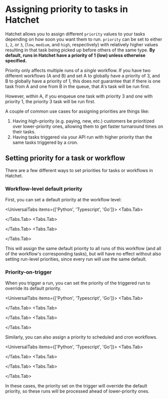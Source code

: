 
# Assigning priority to tasks in Hatchet

Hatchet allows you to assign different `priority` values to your tasks depending on how soon you want them to run. `priority` can be set to either `1`, `2`, or `3`, (`low`, `medium`, and `high`, respectively) with relatively higher values resulting in that task being picked up before others of the same type. **By default, runs in Hatchet have a priority of 1 (low) unless otherwise specified.**

<Callout type="warning" emoji="🪓">

Priority only affects multiple runs of a _single_ workflow. If you have two different workflows (A and B) and set A to globally have a priority of 3, and B to globally have a priority of 1, this does _not_ guarantee that if there is one task from A and one from B in the queue, that A's task will be run first.

However, _within_ A, if you enqueue one task with priority 3 and one with priority 1, the priority 3 task will be run first.

</Callout>

A couple of common use cases for assigning priorities are things like:

1. Having high-priority (e.g. paying, new, etc.) customers be prioritized over lower-priority ones, allowing them to get faster turnaround times on their tasks.
2. Having tasks triggered via your API run with higher priority than the same tasks triggered by a cron.

## Setting priority for a task or workflow

There are a few different ways to set priorities for tasks or workflows in Hatchet.

### Workflow-level default priority

First, you can set a default priority at the workflow level:

<UniversalTabs items={['Python', 'Typescript', 'Go']}>
  <Tabs.Tab>

<Snippet src={snippets.python.priority.worker.default_priority} />

  </Tabs.Tab>
  <Tabs.Tab>

<Snippet src={snippets.typescript.priority.workflow.task_priority_in_a_workflow} />

  </Tabs.Tab>
  <Tabs.Tab>
    <Snippet src={snippets.go.workflows.priority.default_priority} />

  </Tabs.Tab>
</UniversalTabs>

This will assign the same default priority to all runs of this workflow (and all of the workflow's corresponding tasks), but will have no effect without also setting run-level priorities, since every run will use the same default.

### Priority-on-trigger

When you trigger a run, you can set the priority of the triggered run to override its default priority.

<UniversalTabs items={['Python', 'Typescript', 'Go']}>
  <Tabs.Tab>

<Snippet src={snippets.python.priority.trigger.runtime_priority} />

  </Tabs.Tab>
  <Tabs.Tab>

<Snippet src={snippets.typescript.priority.run.run_a_task_with_a_priority} />

  </Tabs.Tab>
  <Tabs.Tab>
    <Snippet src={snippets.go.run.priority.running_a_task_with_priority} />

  </Tabs.Tab>
</UniversalTabs>

Similarly, you can also assign a priority to scheduled and cron workflows.

<UniversalTabs items={['Python', 'Typescript', 'Go']}>
  <Tabs.Tab>

<Snippet src={snippets.python.priority.trigger.scheduled_priority} />

  </Tabs.Tab>
  <Tabs.Tab>

<Snippet src={snippets.typescript.priority.run.schedule_and_cron} />

  </Tabs.Tab>
  <Tabs.Tab>
    <Snippet src={snippets.go.run.priority.schedule_and_cron} />

  </Tabs.Tab>
</UniversalTabs>

In these cases, the priority set on the trigger will override the default priority, so these runs will be processed ahead of lower-priority ones.
